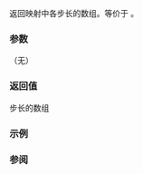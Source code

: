 {{cpp/container/mdspan/layout_stride/mapping/title|strides}}
{{cpp/container/mdspan/layout_stride/mapping/navbar}}
{{dcl begin}}
{{dcl|since=c++23|
constexpr std::array&lt;index_type, rank_&gt; strides() const noexcept;
}}
{{dcl end}}

返回映射中各步长的数组。等价于 {{c|return strides_;}}。

===参数===
（无）

===返回值===
步长的数组

===示例===
{{example
|code=
|output=
}}

===参阅===
{{dsc begin}}
{{dsc inc|cpp/container/mdspan/layout_mapping/dsc stride|layout_stride}}
{{dsc inc|cpp/container/mdspan/dsc stride}}
{{dsc end}}

{{langlinks|de|en|es|ja|ru}}